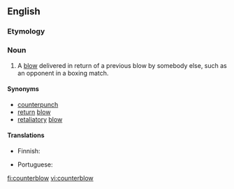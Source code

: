 ==English==

===Etymology===
{{prefix|counter|blow}}

===Noun===
{{en-noun}}

# A [[blow]] delivered in return of a previous blow by somebody else, such as an opponent in a boxing match.

====Synonyms====
* [[counterpunch]]
* [[return]] [[blow]]
* [[retaliatory]] [[blow]]

====Translations====
{{trans-top|blow delivered in return of another}}
* Finnish: {{t-|fi|vastaisku}}
{{trans-mid}}
* Portuguese: {{t-|pt|contragolpe|m}}
{{trans-bottom}}

[[fi:counterblow]]
[[vi:counterblow]]